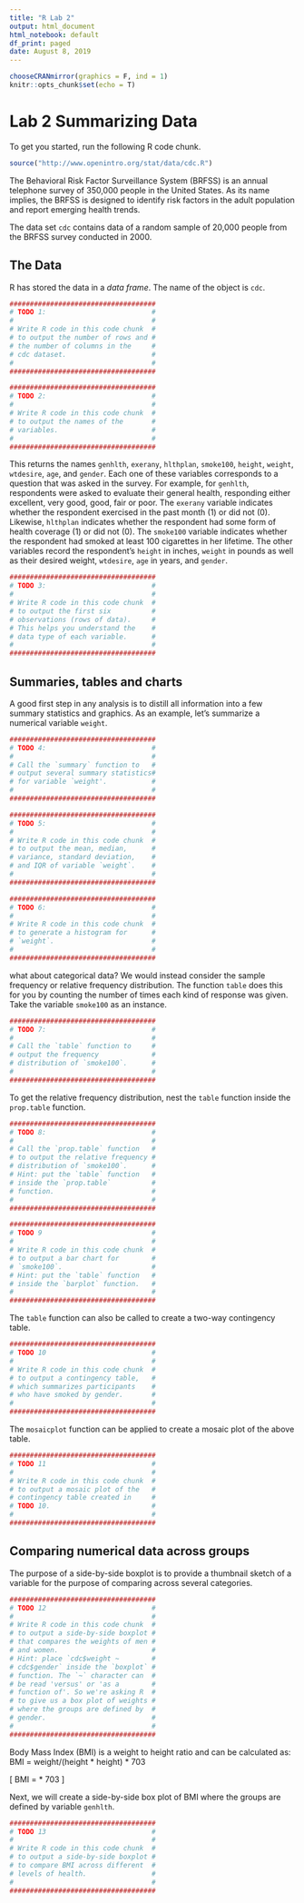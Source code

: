 ```yaml
---
title: "R Lab 2"
output: html_document
html_notebook: default
df_print: paged
date: August 8, 2019
---
```


```r
chooseCRANmirror(graphics = F, ind = 1)
knitr::opts_chunk$set(echo = T)
```

# Lab 2 Summarizing Data

To get you started, run the following R code chunk. 

```r
source("http://www.openintro.org/stat/data/cdc.R")
```

The Behavioral Risk Factor Surveillance System (BRFSS) is an annual telephone survey of 350,000 people in the United States. As its name implies, the BRFSS is designed to identify risk factors in the adult population and report 
emerging health trends. 

The data set `cdc` contains data of a random sample of 20,000 people from the BRFSS survey conducted in 2000. 

## The Data

R has stored the data in a *data frame*. The name of the object is `cdc`. 

```r
####################################
# TODO 1:                          #   
#                                  #
# Write R code in this code chunk  #
# to output the number of rows and #
# the number of columns in the     #
# cdc dataset.                     #
#                                  #
####################################

```

```r
####################################
# TODO 2:                          #   
#                                  #
# Write R code in this code chunk  #
# to output the names of the       #
# variables.                       #
#                                  #
####################################

```

This returns the names `genhlth`, `exerany`, `hlthplan`, `smoke100`, `height`, `weight`, `wtdesire`, `age`, and `gender`. Each one of these variables corresponds to a question that was asked in the survey.  For example, for 
`genhlth`, respondents were asked to evaluate their general health, responding either excellent, very good, good, fair or poor. The `exerany` variable indicates whether the respondent exercised in the past month (1) or did not (0).
Likewise, `hlthplan` indicates whether the respondent had some form of health coverage (1) or did not (0). The `smoke100` variable indicates whether the 
respondent had smoked at least 100 cigarettes in her lifetime. The other variables record the respondent's `height` in inches, `weight` in pounds as well
as their desired weight, `wtdesire`, `age` in years, and `gender`.

```r
####################################
# TODO 3:                          #   
#                                  #
# Write R code in this code chunk  #
# to output the first six          #
# observations (rows of data).     #
# This helps you understand the    #                      
# data type of each variable.      #
#                                  #
####################################

```

## Summaries, tables and charts

A good first step in any analysis is to distill all information into a few summary statistics and graphics. As an example, let's summarize a numerical variable `weight`.

```r
####################################
# TODO 4:                          #   
#                                  #
# Call the `summary` function to   #
# output several summary statistics#
# for variable `weight'.           #
#                                  #
####################################

```

```r
####################################
# TODO 5:                          #   
#                                  #
# Write R code in this code chunk  #
# to output the mean, median,      #
# variance, standard deviation,    #
# and IQR of variable `weight`.    #
#                                  #
####################################


```


```r
####################################
# TODO 6:                          #   
#                                  #
# Write R code in this code chunk  #
# to generate a histogram for      #
# `weight`.                        #
#                                  #
####################################

```

what about categorical data?  We would instead consider the
sample frequency or relative frequency distribution.  The function `table` does this for you by counting the number of times each kind of response was given. Take the variable `smoke100` as an instance. 

```r
####################################
# TODO 7:                          #   
#                                  #
# Call the `table` function to     #
# output the frequency             #
# distribution of `smoke100`.      #
#                                  #
####################################

```

To get the relative frequency distribution, nest the `table` function inside the `prop.table` function.

```r
####################################
# TODO 8:                          #   
#                                  #
# Call the `prop.table` function   #
# to output the relative frequency #
# distribution of `smoke100`.      #   
# Hint: put the `table` function   #
# inside the `prop.table`          #
# function.                        #
#                                  #
####################################

```

```r
####################################
# TODO 9                           #  
#                                  #
# Write R code in this code chunk  #
# to output a bar chart for        #
# `smoke100`.                      #
# Hint: put the `table` function   #
# inside the `barplot` function.   #
#                                  #
####################################

```

The `table` function can also be called to create a two-way contingency table. 

```r
####################################
# TODO 10                          #  
#                                  #
# Write R code in this code chunk  #
# to output a contingency table,   #
# which summarizes participants    #
# who have smoked by gender.       #
#                                  #
####################################

```

The `mosaicplot` function can be applied to create a mosaic plot of the above table. 

```r
####################################
# TODO 11                          #  
#                                  #
# Write R code in this code chunk  #
# to output a mosaic plot of the   #
# contingency table created in     #
# TODO 10.                         #
#                                  #
####################################

```

## Comparing numerical data across groups

The purpose of a side-by-side boxplot is to provide a 
thumbnail sketch of a variable for the purpose of comparing across several categories.

```r
####################################
# TODO 12                          #  
#                                  #
# Write R code in this code chunk  #
# to output a side-by-side boxplot #
# that compares the weights of men #
# and women.                       #
# Hint: place `cdc$weight ~        #
# cdc$gender` inside the `boxplot` #
# function. The `~` character can  #
# be read 'versus' or 'as a        #
# function of'. So we're asking R  #
# to give us a box plot of weights #
# where the groups are defined by  #
# gender.                          # 
#                                  #
####################################

```

Body Mass Index (BMI) is a weight to height ratio and can be calculated as: BMI = weight/(height * height) * 703

\[ BMI = \frac{weight~(lb)}{height~(in)^2} * 703 \]

Next, we will create a side-by-side box plot of BMI where the groups are defined by variable `genhlth`.

```r
####################################
# TODO 13                          #  
#                                  #
# Write R code in this code chunk  #
# to output a side-by-side boxplot #
# to compare BMI across different  # 
# levels of health.                #
#                                  #
####################################

```


